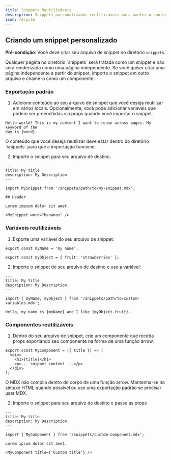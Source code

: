 ```yaml
---
title: Snippets Reutilizáveis
description: Snippets personalizados reutilizáveis para manter o conteúdo sincronizado
icon: recycle
---
```



<SnippetIntro />

## Criando um snippet personalizado

**Pré-condição**: Você deve criar seu arquivo de snippet no diretório `snippets`.

<Note>
  Qualquer página no diretório `snippets` será tratada como um snippet e não será renderizada como uma página independente. Se você quiser criar uma página independente a partir do snippet, importe o snippet em outro arquivo e chame-o como um componente.
</Note>

### Exportação padrão

1. Adicione conteúdo ao seu arquivo de snippet que você deseja reutilizar em vários locais. Opcionalmente, você pode adicionar variáveis que podem ser preenchidas via props quando você importar o snippet.

```mdx snippets/my-snippet.mdx
Hello world! This is my content I want to reuse across pages. My keyword of the
day is {word}.
```

<Warning>
  O conteúdo que você deseja reutilizar deve estar dentro do diretório `snippets` para que a importação funcione.
</Warning>

2. Importe o snippet para seu arquivo de destino.

```mdx destination-file.mdx
---
title: My title
description: My Description
---

import MySnippet from '/snippets/path/to/my-snippet.mdx';

## Header

Lorem impsum dolor sit amet.

<MySnippet word="bananas" />
```

### Variáveis reutilizáveis

1. Exporte uma variável do seu arquivo de snippet:

```mdx snippets/path/to/custom-variables.mdx
export const myName = 'my name';

export const myObject = { fruit: 'strawberries' };
```

2. Importe o snippet do seu arquivo de destino e use a variável:

```mdx destination-file.mdx
---
title: My title
description: My Description
---

import { myName, myObject } from '/snippets/path/to/custom-variables.mdx';

Hello, my name is {myName} and I like {myObject.fruit}.
```

### Componentes reutilizáveis

1. Dentro do seu arquivo de snippet, crie um componente que receba props exportando seu componente na forma de uma função arrow.

```mdx snippets/custom-component.mdx
export const MyComponent = ({ title }) => (
  <div>
    <h1>{title}</h1>
    <p>... snippet content ...</p>
  </div>
);
```

<Warning>
  O MDX não compila dentro do corpo de uma função arrow. Mantenha-se na sintaxe HTML quando possível ou use uma exportação padrão se precisar usar MDX.
</Warning>

2. Importe o snippet para seu arquivo de destino e passe as props

```mdx destination-file.mdx
---
title: My title
description: My Description
---

import { MyComponent } from '/snippets/custom-component.mdx';

Lorem ipsum dolor sit amet.

<MyComponent title={'Custom title'} />
```
